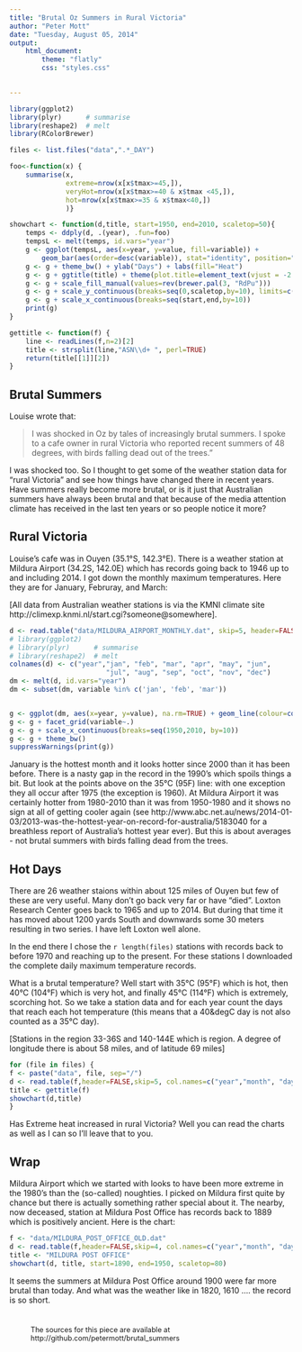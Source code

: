 ```yaml
---
title: "Brutal Oz Summers in Rural Victoria"
author: "Peter Mott"
date: "Tuesday, August 05, 2014"
output: 
    html_document:
        theme: "flatly"
        css: "styles.css"
  

---
```


```r
library(ggplot2)
library(plyr)      # summarise
library(reshape2)  # melt
library(RColorBrewer)

files <- list.files("data",".*_DAY")

foo<-function(x) {
    summarise(x, 
              extreme=nrow(x[x$tmax>=45,]),
              veryHot=nrow(x[x$tmax>=40 & x$tmax <45,]),
              hot=nrow(x[x$tmax>=35 & x$tmax<40,]) 
              )}

showchart <- function(d,title, start=1950, end=2010, scaletop=50){
    temps <- ddply(d, .(year), .fun=foo)
    tempsL <- melt(temps, id.vars="year")
    g <- ggplot(tempsL, aes(x=year, y=value, fill=variable)) + 
        geom_bar(aes(order=desc(variable)), stat="identity", position="stack")
    g <- g + theme_bw() + ylab("Days") + labs(fill="Heat")
    g <- g + ggtitle(title) + theme(plot.title=element_text(vjust = -2.5))
    g <- g + scale_fill_manual(values=rev(brewer.pal(3, "RdPu")))
    g <- g + scale_y_continuous(breaks=seq(0,scaletop,by=10), limits=c(0,scaletop))
    g <- g + scale_x_continuous(breaks=seq(start,end,by=10))
    print(g)
}

gettitle <- function(f) {
    line <- readLines(f,n=2)[2]
    title <- strsplit(line,"ASN\\d+ ", perl=TRUE)
    return(title[[1]][2])
}
```

## Brutal Summers

Louise wrote that:

> I was shocked in Oz by tales of increasingly brutal summers. I spoke to a cafe 
> owner in rural Victoria who reported recent summers of 48 degrees, with birds
> falling dead out of the trees."

I was shocked too. So I thought to get some of the weather station data for "rural Victoria" and see how things have changed there in recent years. Have summers really become more brutal, or is it just that Australian summers have always been brutal and that because of the media attention climate has received in the last ten years or so people notice it more? 


## Rural Victoria

Louise's cafe was in Ouyen (35.1&deg;S, 142.3&deg;E). There is a weather station at Mildura Airport (34.2S,  142.0E) which has records going back to 1946 up to and including 2014. I got down the monthly maximum temperatures. Here they are for January, Februray, and March:

[All data from Australian weather stations is via the KMNI climate site http://climexp.knmi.nl/start.cgi?someone@somewhere]. 


```r
d <- read.table("data/MILDURA_AIRPORT_MONTHLY.dat", skip=5, header=FALSE,na.strings="-999.9")
# library(ggplot2)
# library(plyr)      # summarise
# library(reshape2)  # melt
colnames(d) <- c("year","jan", "feb", "mar", "apr", "may", "jun", 
                        "jul", "aug", "sep", "oct", "nov", "dec")
dm <- melt(d, id.vars="year")  
dm <- subset(dm, variable %in% c('jan', 'feb', 'mar'))


g <- ggplot(dm, aes(x=year, y=value), na.rm=TRUE) + geom_line(colour=colors()[553])+geom_point() + geom_hline(yintercept=35, linetype="dashed", colour="#888888")
g <- g + facet_grid(variable~.)
g <- g + scale_x_continuous(breaks=seq(1950,2010, by=10))
g <- g + theme_bw()
suppressWarnings(print(g))

```

January is the hottest month and it looks hotter since 2000 than it has been before. There is a nasty gap in the record in the 1990's which spoils things a bit. But look at the points above on the 35&deg;C (95F) line: with one exception they all occur after 1975 (the exception is 1960). At Mildura Airport it was certainly hotter from 1980-2010 than it was from 1950-1980 and it shows no sign at all of getting cooler again (see http://www.abc.net.au/news/2014-01-03/2013-was-the-hottest-year-on-record-for-australia/5183040 for a breathless report of  Australia's hottest year ever). But this is about averages - not brutal summers with birds falling dead from the trees. 

## Hot Days

There are 26 weather staions within about 125 miles of Ouyen but few of these are very useful. Many don't go back very far or have "died". Loxton Research Center goes back to 1965 and up to 2014. But during that time it has moved about 1200 yards South and downwards some 30 meters resulting in two series. I have left Loxton well alone.

In the end there I chose the `r length(files)` stations with records back to before 1970 and reaching up to the present. For these stations I downloaded the complete daily maximum temperature records. 

What is a brutal temperature?  Well start with 35&deg;C (95&deg;F) which is hot, then 40&deg;C (104&deg;F) which is very hot, and finally 45&deg;C (114&deg;F) which is extremely, scorching hot. So we take a station data and for each year count the days that reach each hot temperature (this means that a 40&degC day is not also counted as a 35&deg;C day).

[Stations in the region 33-36S and 140-144E which is region. A degree of longitude there is about 58 miles, and of latitude 69 miles] 

```r
for (file in files) {
f <- paste("data", file, sep="/")
d <- read.table(f,header=FALSE,skip=5, col.names=c("year","month", "day", "tmax"))
title <- gettitle(f)
showchart(d,title)
}

```
Has Extreme heat increased in rural Victoria? Well you can read the charts as well as I can so I'll leave that to you. 

## Wrap

Mildura Airport which we started with looks to have been more extreme in the 1980's than the (so-called) noughties. I picked on Mildura first quite by chance but there is actually something rather special about it. The nearby, now deceased, station at Mildura Post Office has records back to 1889 which is positively ancient. Here is the chart:

```r
f <- "data/MILDURA_POST_OFFICE_OLD.dat"
d <- read.table(f,header=FALSE,skip=4, col.names=c("year","month", "day", "tmax"))
title <- "MILDURA POST OFFICE"
showchart(d, title, start=1890, end=1950, scaletop=80)
```

It seems the summers at Mildura Post Office around 1900 were far more brutal than today. And what was the weather like in 1820, 1610 .... the record is so short. 

<div style="font-size:90%; margin:3em">
The sources for this piece are available at http://github.com/petermott/brutal_summers
</div>


